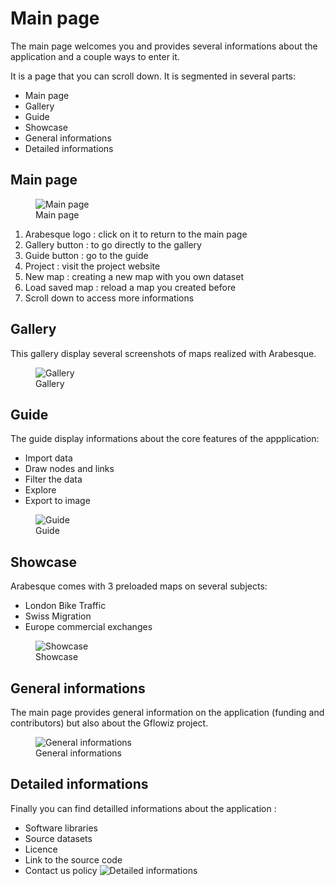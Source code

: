# Main page

The main page welcomes you and provides several informations about the application
and a couple ways to enter it.

It is a page that you can scroll down. It is segmented in several parts:

* Main page
* Gallery
* Guide
* Showcase
* General informations
* Detailed informations


##  Main page

![Main page](images/01_arabesque_acceuil.png)

1. Arabesque logo : click on it to return to the main page
2. Gallery button : to go directly to the gallery
3. Guide button : go to the guide
4. Project : visit the project website
5. New map : creating a new map with you own dataset
6. Load saved map : reload a map you created before
7. Scroll down to access more informations

## Gallery

This gallery display several screenshots of maps realized with Arabesque.

![Gallery](images/02_arabesque_gallery.png)

## Guide

The guide display informations about the core features of the appplication:

* Import data
* Draw nodes and links
* Filter the data
* Explore
* Export to image

![Guide](images/03_arabesque_guide.png)

## Showcase

Arabesque comes with 3 preloaded maps on several subjects:

* London Bike Traffic
* Swiss Migration
* Europe commercial exchanges

![Showcase](images/04_arabesque_showcase.png)

## General informations

The main page provides general information on the application (funding and
contributors) but also about the Gflowiz project.

![General informations](images/05_arabesque_general_infos.png)

## Detailed informations

Finally you can find detailled informations about the application :

* Software libraries
* Source datasets
* Licence
* Link to the source code
* Contact us policy
![Detailed informations](images/06_arabesque_detailed_infos.png)
